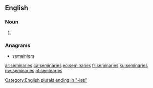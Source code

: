 ==English==

===Noun===
{{head|en|noun plural form}}

# {{plural of|seminary|lang=en}}

===Anagrams===
* [[semainiers#English|semainiers]]

[[Category:English plurals ending in "-ies"]]

[[ar:seminaries]]
[[ca:seminaries]]
[[eo:seminaries]]
[[fr:seminaries]]
[[ku:seminaries]]
[[my:seminaries]]
[[nl:seminaries]]